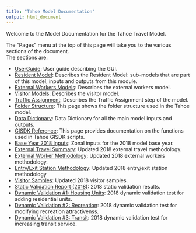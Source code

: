 ```yaml
---
title: "Tahoe Model Documentation"
output: html_document
---
```


Welcome to the Model Documentation for the Tahoe Travel Model.

The "Pages" menu at the top of this page will take you to the various sections of the document.  
The sections are:  

  - [UserGuide](UserGuide.html): User guide describing the GUI.
  - [Resident Model](ResidentModel.html): Describes the Resident Model: sub-models that are part of this model, inputs and outputs from this module.
  - [External Workers Models](ExternalWorkers.html): Describes the external workers model.
  - [Visitor Models](VisitorModels.html): Describes the visitor model.
  - [Traffic Assignment](TrafficAssignment.html): Describes the Traffic Assignment step of the model.
  - [Folder Structure](FolderStructure.html): This page shows the folder structure used in the Tahoe model.
  - [Data Dictionary](DataDictionary.html): Data Dictionary for all the main model inputs and outputs.
  - [GISDK Reference](CodeReference.html): This page provides documentation on the functions used in Tahoe GISDK scripts.
  - [Base Year 2018 Inputs](base_2018.html): Zonal inputs for the 2018 model base year.
  - [External Travel Summary](StreetlightData_Summary.html): Updated 2018 external travel methodology.
  - [External Worker Methodology](ExternalWorkers.html): Updated 2018 external workers methodology.
  - [Entry/Exit Station Methodology](ExternalStationComposition.html): Updated 2018 entry/exit station methodology
  - [Visitor Samples](UpdateVisitorSamples.html): Updated 2018 visitor samples.
  - [Static Validation Report (2018)](StaticValidation.html): 2018 static validation results.
  - [Dynamic Validation #1: Housing Units](DynamicValidationSED_Changes.html): 2018 dynamic validation test for adding residential units.
  - [Dynamic Validation #2: Recreation](DynamicValidationRecAttractionChanges.html): 2018 dynamic validation test for modifying recreation attractivenss.
  - [Dynamic Validation #3: Transit](DynamicValidationTransitLOS.html): 2018 dynamic validation test for increasing transit service.
  

